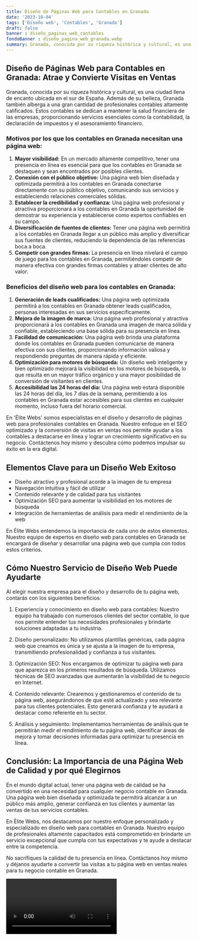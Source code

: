 ```yaml
---
title: Diseño de Páginas Web para Contables en Granada
date: '2023-10-04'
tags: ['Diseño web', 'Contables', 'Granada']
draft: false
banner : diseño_paginas_web_contables
fondoBanner : diseño_pagina_web_granada.webp
summary: Granada, conocida por su riqueza histórica y cultural, es una ciudad llena de encanto ubicada en el sur de España. Además de su belleza, Granada también alberga a una gran cantidad de profesionales contables altamente calificados. Estos contables se dedican a mantener la salud financiera de las empresas, proporcionando servicios esenciales como la contabilidad, la declaración de impuestos y el asesoramiento financiero.
---
```


## Diseño de Páginas Web para Contables en Granada: Atrae y Convierte Visitas en Ventas

Granada, conocida por su riqueza histórica y cultural, es una ciudad llena de encanto ubicada en el sur de España. Además de su belleza, Granada también alberga a una gran cantidad de profesionales contables altamente calificados. Estos contables se dedican a mantener la salud financiera de las empresas, proporcionando servicios esenciales como la contabilidad, la declaración de impuestos y el asesoramiento financiero.

### Motivos por los que los contables en Granada necesitan una página web:

1. **Mayor visibilidad:** En un mercado altamente competitivo, tener una presencia en línea es esencial para que los contables en Granada se destaquen y sean encontrados por posibles clientes.
2. **Conexión con el público objetivo:** Una página web bien diseñada y optimizada permitirá a los contables en Granada conectarse directamente con su público objetivo, comunicando sus servicios y estableciendo relaciones comerciales sólidas.
3. **Establecer la credibilidad y confianza:** Una página web profesional y atractiva proporcionará a los contables en Granada la oportunidad de demostrar su experiencia y establecerse como expertos confiables en su campo.
4. **Diversificación de fuentes de clientes:** Tener una página web permitirá a los contables en Granada llegar a un público más amplio y diversificar sus fuentes de clientes, reduciendo la dependencia de las referencias boca a boca.
5. **Competir con grandes firmas:** La presencia en línea nivelará el campo de juego para los contables en Granada, permitiéndoles competir de manera efectiva con grandes firmas contables y atraer clientes de alto valor.

### Beneficios del diseño web para los contables en Granada:

1. **Generación de leads cualificados:** Una página web optimizada permitirá a los contables en Granada obtener leads cualificados, personas interesadas en sus servicios específicamente.
2. **Mejora de la imagen de marca:** Una página web profesional y atractiva proporcionará a los contables en Granada una imagen de marca sólida y confiable, estableciendo una base sólida para su presencia en línea.
3. **Facilidad de comunicación:** Una página web brinda una plataforma donde los contables en Granada pueden comunicarse de manera efectiva con sus clientes, proporcionando información valiosa y respondiendo preguntas de manera rápida y eficiente.
4. **Optimización para motores de búsqueda:** Un diseño web inteligente y bien optimizado mejorará la visibilidad en los motores de búsqueda, lo que resulta en un mayor tráfico orgánico y una mayor posibilidad de conversión de visitantes en clientes.
5. **Accesibilidad las 24 horas del día:** Una página web estará disponible las 24 horas del día, los 7 días de la semana, permitiendo a los contables en Granada estar accesibles para sus clientes en cualquier momento, incluso fuera del horario comercial.

En 'Élite Webs' somos especialistas en el diseño y desarrollo de páginas web para profesionales contables en Granada. Nuestro enfoque en el SEO optimizado y la conversión de visitas en ventas nos permite ayudar a los contables a destacarse en línea y lograr un crecimiento significativo en su negocio. Contáctenos hoy mismo y descubra cómo podemos impulsar su éxito en la era digital.

<GifSeo />

<Cta />

## Elementos Clave para un Diseño Web Exitoso

- Diseño atractivo y profesional acorde a la imagen de tu empresa
- Navegación intuitiva y fácil de utilizar
- Contenido relevante y de calidad para tus visitantes
- Optimización SEO para aumentar la visibilidad en los motores de búsqueda
- Integración de herramientas de análisis para medir el rendimiento de la web

En Élite Webs entendemos la importancia de cada uno de estos elementos. Nuestro equipo de expertos en diseño web para contables en Granada se encargará de diseñar y desarrollar una página web que cumpla con todos estos criterios.

## Cómo Nuestro Servicio de Diseño Web Puede Ayudarte

Al elegir nuestra empresa para el diseño y desarrollo de tu página web, contarás con los siguientes beneficios:

1. Experiencia y conocimiento en diseño web para contables: Nuestro equipo ha trabajado con numerosos clientes del sector contable, lo que nos permite entender tus necesidades profesionales y brindarte soluciones adaptadas a tu industria.

2. Diseño personalizado: No utilizamos plantillas genéricas, cada página web que creamos es única y se ajusta a la imagen de tu empresa, transmitiendo profesionalidad y confianza a tus visitantes.

3. Optimización SEO: Nos encargamos de optimizar tu página web para que aparezca en los primeros resultados de búsqueda. Utilizamos técnicas de SEO avanzadas que aumentarán la visibilidad de tu negocio en Internet.

4. Contenido relevante: Crearemos y gestionaremos el contenido de tu página web, asegurándonos de que esté actualizado y sea relevante para tus clientes potenciales. Esto generará confianza y te ayudará a destacar como referente en tu sector.

5. Análisis y seguimiento: Implementamos herramientas de análisis que te permitirán medir el rendimiento de tu página web, identificar áreas de mejora y tomar decisiones informadas para optimizar tu presencia en línea.

## Conclusión: La Importancia de una Página Web de Calidad y por qué Elegirnos

En el mundo digital actual, tener una página web de calidad se ha convertido en una necesidad para cualquier negocio contable en Granada. Una página web bien diseñada y optimizada te permitirá alcanzar a un público más amplio, generar confianza en tus clientes y aumentar las ventas de tus servicios contables.

En Élite Webs, nos destacamos por nuestro enfoque personalizado y especializado en diseño web para contables en Granada. Nuestro equipo de profesionales altamente capacitados está comprometido en brindarte un servicio excepcional que cumpla con tus expectativas y te ayude a destacar entre la competencia.

No sacrifiques la calidad de tu presencia en línea. Contáctanos hoy mismo y déjanos ayudarte a convertir las visitas a tu página web en ventas reales para tu negocio contable en Granada.

<Video />

<CtaBot job='Contables' city='Granada'/>

<Gmaps query='Granada+españa+maps' />